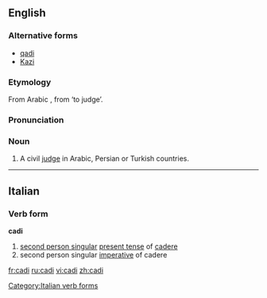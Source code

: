 ==English==
===Alternative forms===
*[[qadi]]
*[[Kazi]]

===Etymology===
From Arabic '''{{ARchar|[[قاضي]]}}''', from '''{{ARchar|[[قض]]}}''' ‘to judge’.

===Pronunciation===
{{IPA|/ˈkɑːdi/}}

===Noun===
{{en-noun}}

# A civil [[judge]] in Arabic, Persian or Turkish countries.

----
==Italian==

===Verb form===
'''cadi'''

# [[second person singular]] [[present tense]] of [[cadere]]
# second person singular [[imperative]] of cadere

[[Category:Italian verb forms]]

[[fr:cadi]]
[[ru:cadi]]
[[vi:cadi]]
[[zh:cadi]]